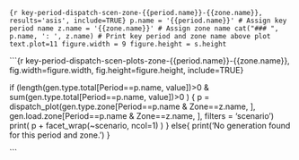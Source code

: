 
```{r key-period-dispatch-scen-zone-{{period.name}}-{{zone.name}}, results='asis', include=TRUE}
p.name = '{{period.name}}' # Assign key period name
z.name = '{{zone.name}}' # Assign zone name
cat("### ", p.name, ': ', z.name) # Print key period and zone name above plot
text.plot=11
figure.width = 9
figure.height = s.height
```

```{r key-period-dispatch-scen-plots-zone-{{period.name}}-{{zone.name}}, fig.width=figure.width, fig.height=figure.height, include=TRUE}

if (length(gen.type.total[Period==p.name, value])>0 & sum(gen.type.total[Period==p.name, value])>0 ) {
  p = dispatch_plot(gen.type.zone[Period==p.name & Zone==z.name, ], 
                    gen.load.zone[Period==p.name & Zone==z.name, ], filters = 'scenario')
  print( p + facet_wrap(~scenario, ncol=1) )
} else{ print('No generation found for this period and zone.') }
  

```



